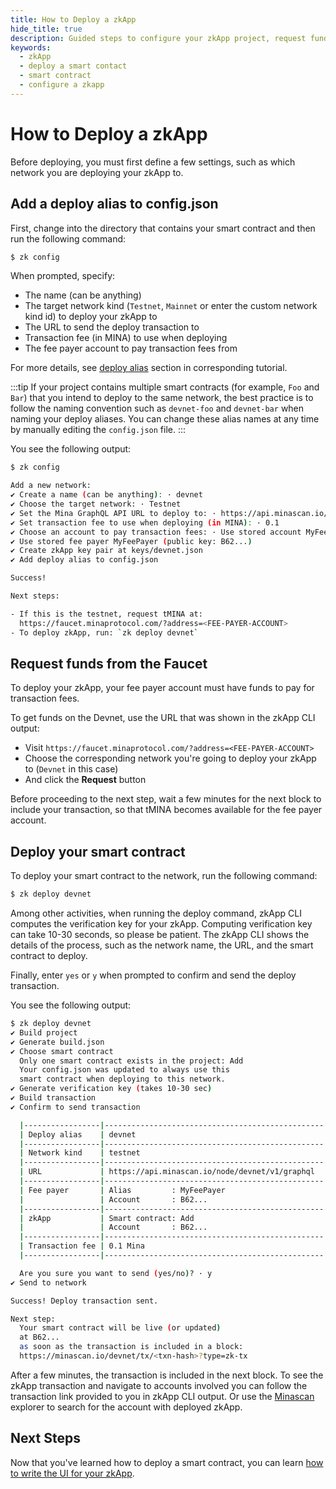 ```yaml
---
title: How to Deploy a zkApp
hide_title: true
description: Guided steps to configure your zkApp project, request funds from the Faucet and deploy zkApp to the Devnet.
keywords:
  - zkApp
  - deploy a smart contact
  - smart contract
  - configure a zkapp
---
```



<MigrateBanner />

# How to Deploy a zkApp

Before deploying, you must first define a few settings, such as which network you are deploying your zkApp to.

## Add a deploy alias to config.json

First, change into the directory that contains your smart contract and then run the following command:

```sh
$ zk config
```

When prompted, specify:

- The name (can be anything)
- The target network kind (`Testnet`, `Mainnet` or enter the custom network kind id) to deploy your zkApp to
- The URL to send the deploy transaction to
- Transaction fee (in MINA) to use when deploying
- The fee payer account to pay transaction fees from

For more details, see [deploy alias](/zkapps/tutorials/deploying-to-a-network#deploy-alias) section in corresponding tutorial.

:::tip
If your project contains multiple smart contracts (for example, `Foo` and `Bar`) that
you intend to deploy to the same network, the best practice is to follow the naming convention such as `devnet-foo` and `devnet-bar` when naming your deploy aliases. You can change these alias names at any time by manually editing the `config.json` file.
:::

You see the following output:

```sh
$ zk config

Add a new network:
✔ Create a name (can be anything): · devnet
✔ Choose the target network: · Testnet
✔ Set the Mina GraphQL API URL to deploy to: · https://api.minascan.io/node/devnet/v1/graphql
✔ Set transaction fee to use when deploying (in MINA): · 0.1
✔ Choose an account to pay transaction fees: · Use stored account MyFeePayer (public key: B62...)
✔ Use stored fee payer MyFeePayer (public key: B62...)
✔ Create zkApp key pair at keys/devnet.json
✔ Add deploy alias to config.json

Success!

Next steps:

- If this is the testnet, request tMINA at:
  https://faucet.minaprotocol.com/?address=<FEE-PAYER-ACCOUNT>
- To deploy zkApp, run: `zk deploy devnet`
```

## Request funds from the Faucet

To deploy your zkApp, your fee payer account must have funds to pay for transaction fees.

To get funds on the Devnet, use the URL that was shown in the zkApp CLI output:
- Visit `https://faucet.minaprotocol.com/?address=<FEE-PAYER-ACCOUNT>`
- Choose the corresponding network you're going to deploy your zkApp to (`Devnet` in this case)
- And click the **Request** button

Before proceeding to the next step, wait a few minutes for the next block to include your transaction, so that tMINA becomes available for the fee payer account.

## Deploy your smart contract

To deploy your smart contract to the network, run the following command:

```sh
$ zk deploy devnet
```

Among other activities, when running the deploy command, zkApp CLI computes the verification key for your zkApp. Computing verification key can take 10-30 seconds, so please be patient. The zkApp CLI shows the details of the process, such as the network name, the URL, and the smart contract to deploy.

Finally, enter `yes` or `y` when prompted to confirm and send the deploy transaction.

You see the following output:

```sh
$ zk deploy devnet
✔ Build project
✔ Generate build.json
✔ Choose smart contract
  Only one smart contract exists in the project: Add
  Your config.json was updated to always use this
  smart contract when deploying to this network.
✔ Generate verification key (takes 10-30 sec)
✔ Build transaction
✔ Confirm to send transaction

  |-----------------|-------------------------------------------------|
  | Deploy alias    | devnet                                          |
  |-----------------|-------------------------------------------------|
  | Network kind    | testnet                                         |
  |-----------------|-------------------------------------------------|
  | URL             | https://api.minascan.io/node/devnet/v1/graphql  |
  |-----------------|-------------------------------------------------|
  | Fee payer       | Alias         : MyFeePayer                      |
  |                 | Account       : B62...                          |
  |-----------------|-------------------------------------------------|
  | zkApp           | Smart contract: Add                             |
  |                 | Account       : B62...                          |
  |-----------------|-------------------------------------------------|
  | Transaction fee | 0.1 Mina                                        |
  |-----------------|-------------------------------------------------|

  Are you sure you want to send (yes/no)? · y
✔ Send to network

Success! Deploy transaction sent.

Next step:
  Your smart contract will be live (or updated)
  at B62...
  as soon as the transaction is included in a block:
  https://minascan.io/devnet/tx/<txn-hash>?type=zk-tx
```

After a few minutes, the transaction is included in the next block.
To see the zkApp transaction and navigate to accounts involved you can follow the transaction link provided to you in zkApp CLI output.
Or use the [Minascan](https://minascan.io) explorer to search for the account with deployed zkApp.

## Next Steps

Now that you've learned how to deploy a smart contract, you can learn [how to write the UI for your zkApp](how-to-write-a-zkapp-ui).
